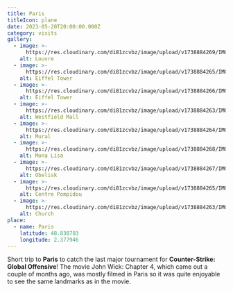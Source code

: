 ```yaml
---
title: Paris
titleIcon: plane
date: 2023-05-20T20:00:00.000Z
category: visits
gallery:
  - image: >-
      https://res.cloudinary.com/di81zcvbz/image/upload/v1738884269/IMG_61784272_StandardFilm_k9ikov.jpg
    alt: Louvre
  - image: >-
      https://res.cloudinary.com/di81zcvbz/image/upload/v1738884265/IMG_34780016_VintageKodak_z5jw11.jpg
    alt: Eiffel Tower
  - image: >-
      https://res.cloudinary.com/di81zcvbz/image/upload/v1738884266/IMG_70709530_VintageKodak_xodgyr.jpg
    alt: Eiffel Tower
  - image: >-
      https://res.cloudinary.com/di81zcvbz/image/upload/v1738884263/IMG_95110520_AnalogGold_nx8cjk.jpg
    alt: Westfield Mall
  - image: >-
      https://res.cloudinary.com/di81zcvbz/image/upload/v1738884264/IMG_69179069_VibrantColor_ec1141.jpg
    alt: Mural
  - image: >-
      https://res.cloudinary.com/di81zcvbz/image/upload/v1738884268/IMG_66568568_VintageKodak_sd758g.jpg
    alt: Mona Lisa
  - image: >-
      https://res.cloudinary.com/di81zcvbz/image/upload/v1738884267/IMG_06482185_VintageKodak_cqjd8t.jpg
    alt: Obelisk
  - image: >-
      https://res.cloudinary.com/di81zcvbz/image/upload/v1738884265/IMG_35811218_AnalogGold_nocsrf.jpg
    alt: Centre Pompidou
  - image: >-
      https://res.cloudinary.com/di81zcvbz/image/upload/v1738884263/IMG_67619127_SunnyDay_o32qbl.jpg
    alt: Church
place:
  - name: Paris
    latitude: 48.838703
    longitude: 2.377946
---
```


Short trip to **Paris** to catch the last major tournament for **Counter-Strike: Global Offensive**! The movie John Wick: Chapter 4, which came out a couple of months ago, was mostly filmed in Paris so it was quite enjoyable to see the same landmarks as in the movie.
